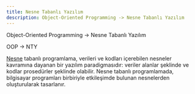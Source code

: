 ```yaml
---
title: Nesne Tabanlı Yazılım
description: Object-Oriented Programming -> Nesne Tabanlı Yazılım
---
```


Object-Oriented Programming -> Nesne Tabanlı Yazılım

OOP -> NTY

[Nesne](/yazilim/nesne) tabanlı programlama, verileri ve kodları içerebilen nesneler kavramına dayanan bir yazılım paradigmasıdır: veriler alanlar şeklinde ve kodlar prosedürler şeklinde olabilir. Nesne tabanlı programlamada, bilgisayar programları birbiriyle etkileşimde bulunan nesnelerden oluşturularak tasarlanır.
